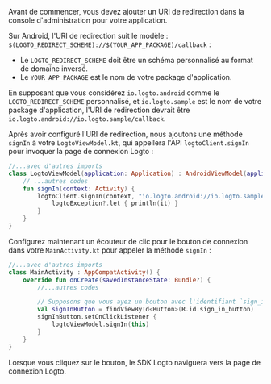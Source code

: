 
Avant de commencer, vous devez ajouter un URI de redirection dans la console d'administration pour votre application.

Sur Android, l'URI de redirection suit le modèle : `$(LOGTO_REDIRECT_SCHEME)://$(YOUR_APP_PACKAGE)/callback` :

- Le `LOGTO_REDIRECT_SCHEME` doit être un schéma personnalisé au format de domaine inversé.
- Le `YOUR_APP_PACKAGE` est le nom de votre package d'application.

En supposant que vous considérez `io.logto.android` comme le `LOGTO_REDIRECT_SCHEME` personnalisé, et `io.logto.sample` est le nom de votre package d'application, l'URI de redirection devrait être `io.logto.android://io.logto.sample/callback`.

<ConfigureRedirectUri
  figureSrc={redirectUriFigure}
  redirectUri="io.logto.android://io.logto.sample/callback"
/>

Après avoir configuré l'URI de redirection, nous ajoutons une méthode `signIn` à votre `LogtoViewModel.kt`, qui appellera l'API `logtoClient.signIn` pour invoquer la page de connexion Logto :

```kotlin
//...avec d'autres imports
class LogtoViewModel(application: Application) : AndroidViewModel(application) {
    // ...autres codes
    fun signIn(context: Activity) {
        logtoClient.signIn(context, "io.logto.android://io.logto.sample/callback") { logtoException ->
            logtoException?.let { println(it) }
        }
    }
}
```

Configurez maintenant un écouteur de clic pour le bouton de connexion dans votre `MainActivity.kt` pour appeler la méthode `signIn` :

```kotlin
//...avec d'autres imports
class MainActivity : AppCompatActivity() {
    override fun onCreate(savedInstanceState: Bundle?) {
        //...autres codes

        // Supposons que vous ayez un bouton avec l'identifiant `sign_in_button` dans votre mise en page
        val signInButton = findViewById<Button>(R.id.sign_in_button)
        signInButton.setOnClickListener {
            logtoViewModel.signIn(this)
        }
    }
}
```

Lorsque vous cliquez sur le bouton, le SDK Logto naviguera vers la page de connexion Logto.
